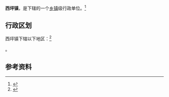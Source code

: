 {{中国乡级行政区|14/02/27/100/000}}

'''西坪镇'''，是{{PRC admin/fullname|14/02/27/100/000|3}}下辖的一个[[乡镇|乡镇]]级行政单位。<ref>{{PRC admin/ref sgc|{{PRC admin/parent|14/02/27/100/000}}}}</ref>

== 行政区划 ==

西坪镇下辖以下地区：<ref>{{PRC admin/ref sgc|14/02/27/100/000}}</ref>

{{PRC admin/children|14/02/27/100/000}}。

== 参考资料 ==

{{reflist}}

{{行政区划小作品}}
{{PRC admin/navcat|14/02/27/100/000}}